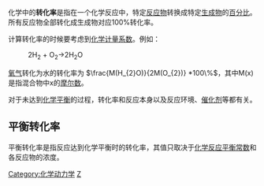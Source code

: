 化学中的'''转化率'''是指在一个化学反应中，特定[[反应物|反应物]]转换成特定[[生成物|生成物]]的[[百分比|百分比]]。所有反应物全部转化成生成物对应100%转化率。

计算转化率的时候要考虑到[[化学计量系数|化学计量系数]]。例如：
: 2H<sub>2</sub> + O<sub>2</sub>→2H<sub>2</sub>O
[[氧气|氧气]]转化为水的转化率为 <math>\frac{M(H_{2}O)}{2M(O_{2})} *100\%</math>，其中M(x)是指混合物中x的[[摩尔|摩尔数]]。

对于未达到[[化学平衡|化学平衡]]的过程，转化率和反应本身以及反应环境、[[催化剂|催化剂]]等都有关。

==平衡转化率==
平衡转化率是指反应达到化学平衡时的转化率，其值只取决于[[化学反应平衡常数|化学反应平衡常数]]和各反应物的浓度。

[[Category:化学动力学|Category:化学动力学]]
[[Category:化学反应|Z]]